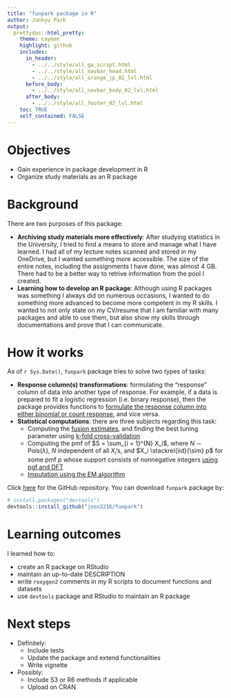 ```yaml
---
title: "funpark package in R"
author: Junkyu Park
output: 
  prettydoc::html_pretty:
    theme: cayman
    highlight: github
    includes:
      in_header: 
        - ../../style/all_ga_script.html
        - ../../style/all_navbar_head.html
        - ../../style/all_orange_jp_02_lvl.html
      before_body:
        - ../../style/all_navbar_body_02_lvl.html
      after_body:
        - ../../style/all_footer_02_lvl.html
    toc: TRUE
    self_contained: FALSE
---
```



# Objectives

* Gain experience in package development in R
* Organize study materials as an R package


# Background

There are two purposes of this package:

* **Archiving study materials more effectively**: After studying statistics in the University, I tried to find a means to store and manage what I have learned. I had all of my lecture notes scanned and stored in my OneDrive, but I wanted something more accessible. The size of the entire notes, including the assignments I have done, was almost 4 GB. There had to be a better way to retrive information from the pool I created.
* **Learning how to develop an R package**: Although using R packages was something I always did on numerous occasions, I wanted to do something more advanced to become more competent in my R skills. I wanted to not only state on my CV/resume that I am familiar with many packages and able to use them, but also show my skills through documentations and prove that I can communicate.



# How it works

As of `r Sys.Date()`, `funpark` package tries to solve two types of tasks:

* **Response column(s) transformations**: formulating the "response" column of data into another type of response. For example, if a data is prepared to fit a logistic regression (i.e. binary response), then the package provides functions to [formulate the response column into either binomial or count response](../../research_materials/2018/binarize.html), and vice versa.
* **Statistical computations**: there are three subjects regarding this task:
    + Computing the [fusion estimates](../../research_materials/2018/non_separable_penalty.html), and finding the best tuning parameter using [k-fold cross-validation](../../research_materials/2019/cross_validation_fs.html)
    + Computing the pmf of $S = \sum_{i = 1}^{N} X_i$, where $N \sim \text{Pois}(\lambda)$, $N$ independent of all $X_i$'s, and $X_i \stackrel{iid}{\sim} p$ for some pmf $p$ whose support consists of nonnegative integers [using pgf and DFT](../../research_materials/2018/pgf.html)
    + [Imputation using the EM algorithm](../../research_materials/2019/em_imputation.html)


Click [here](https://github.com/joon3216/funpark) for the GitHub repository. You can download `funpark` package by:

```r
# install.packages("devtools")
devtools::install_github("joon3216/funpark")
```


# Learning outcomes

I learned how to:

* create an R package on RStudio
* maintain an up-to-date DESCRIPTION
* write `roxygen2` comments in my R scripts to document functions and datasets
* use `devtools` package and RStudio to maintain an R package



# Next steps

* Definitely:
    + Include tests
    + Update the package and extend functionalities
    + Write vignette
* Possibly:
    + Include S3 or R6 methods if applicable
    + Upload on CRAN





